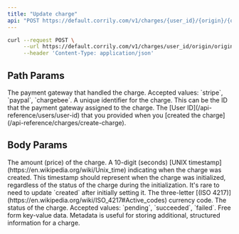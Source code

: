 ```yaml
---
title: "Update charge"
api: "POST https://default.corrily.com/v1/charges/{user_id}/{origin}/{origin_id}"
---
```


<RequestExample>

```bash Bash
curl --request POST \
     --url https://default.corrily.com/v1/charges/user_id/origin/origin_id \
     --header 'Content-Type: application/json'
```

</RequestExample>

## Path Params

<ParamField path="origin" type="string" required>
  The payment gateway that handled the charge. Accepted values: `stripe`,
  `paypal`, `chargebee`.
</ParamField>

<ParamField path="origin_id" type="string" required>
  A unique identifier for the charge. This can be the ID that the payment
  gateway assigned to the charge.
</ParamField>

<ParamField path="user_id" type="string" required>
  The [User ID](/api-reference/users/user-id) that you provided when you
  [created the charge](/api-reference/charges/create-charge).
</ParamField>

## Body Params

<ParamField body="amount" type="float">
  The amount (price) of the charge.
</ParamField>

<ParamField body="created" type="integer">
  A 10-digit (seconds) [UNIX timestamp](https://en.wikipedia.org/wiki/Unix_time)
  indicating when the charge was created. This timestamp should represent when
  the charge was initialized, regardless of the status of the charge during the
  initialization. It's rare to need to update `created` after initially setting
  it.
</ParamField>

<ParamField body="currency" type="string">
  The three-letter [(ISO
  4217)](https://en.wikipedia.org/wiki/ISO_4217#Active_codes) currency code.
</ParamField>

<ParamField body="status" type="string">
  The status of the charge. Accepted values: `pending`, `succeeded`, `failed`.
</ParamField>

<ParamField body="metadata" type="object">
  Free form key-value data. Metadata is useful for storing additional, structured information for a charge.
</ParamField>
